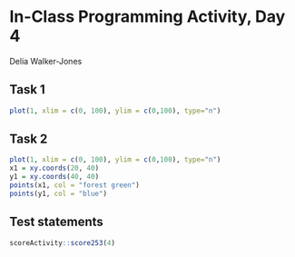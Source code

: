 # In-Class Programming Activity, Day 4

Delia Walker-Jones

## Task 1
```r
plot(1, xlim = c(0, 100), ylim = c(0,100), type="n")
```

## Task 2
```r
plot(1, xlim = c(0, 100), ylim = c(0,100), type="n")
x1 = xy.coords(20, 40)
y1 = xy.coords(40, 40)
points(x1, col = "forest green")
points(y1, col = "blue")

```



## Test statements

```r
scoreActivity::score253(4)
```



